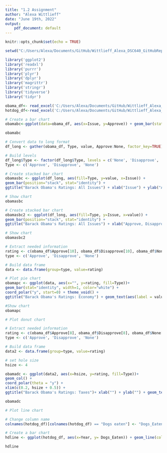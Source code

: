 ```yaml
---
title: "1.2 Assignment"
author: "Alexa Wittlieff"
date: "June 19th, 2022"
output: 
    pdf_document: default
---
```

    
```r
knitr::opts_chunk$set(echo = TRUE)
```

```r
setwd("C:/Users/Alexa/Documents/GitHub/Wittlieff_Alexa_DSC640_GitHubRepository")
```

```r
library('ggplot2')
library('readxl')
library('purrr')
library('plyr')
library('dplyr')
library('magrittr')
library('stringr')
library('tidyverse')
library('tidyr')
```

```r
obama_df<- read_excel('C:/Users/Alexa/Documents/GitHub/Wittlieff_Alexa_DSC640_GitHubRepository/1.2 Exercises/obama-approval-ratings.xls')
hotdog_df<-read_excel('C:/Users/Alexa/Documents/GitHub/Wittlieff_Alexa_DSC640_GitHubRepository/1.2 Exercises/hotdog-contest-winners.xlsm')
```

```r
# Create a bar chart
obamabc<-ggplot(data=obama_df, aes(x=Issue, y=Approve)) + geom_bar(stat="identity", color="Green", fill="Green") + theme(text = element_text(size=10), axis.text.x = element_text(angle=90, hjust=.1)) + coord_flip() + ggtitle("Barack Obama's Approval Ratings by Issue") + xlab("Issue") + ylab("Approve")

obamabc
```

```r
# Convert data to long format
df_long <- gather(obama_df, Type, value, Approve:None, factor_key=TRUE)

# Build levels
df_long$Type <- factor(df_long$Type, levels = c('None', 'Disapprove', 'Approve'))    
Type <- c('Approve', 'Disapprove', 'None')

# Create stacked bar chart
obamasbc <- ggplot(df_long, aes(fill=Type, y=value, x=Issue)) + 
geom_bar(position="stack", stat="identity") + 
ggtitle("Barack Obama's Ratings: All Issues") + xlab("Issue") + ylab("Approve, Disapprove, and None") + scale_fill_manual(values = c("black","red","green")) + theme(axis.text.x = element_text(angle = 90))

# Show chart
obamasbc
```

```r
# Create stacked bar chart
obamasbc2 <- ggplot(df_long, aes(fill=Type, y=Issue, x=value)) + 
geom_bar(position="stack", stat="identity") + 
ggtitle("Barack Obama's Ratings: All Issues") + xlab("Approve, Disapprove, and None") + ylab("Issue") + scale_fill_manual(values = c("black","red","green"))

# Show chart
obamasbc2
```

```r
# Extract needed information
rating <- c(obama_df$Approve[10], obama_df$Disapprove[10], obama_df$None[10])
type <- c('Approve', 'Disapprove', 'None')

# Build data frame
data <- data.frame(group=type, value=rating)

# Plot pie chart
obamapc <- ggplot(data, aes(x="", y=rating, fill=Type))+
geom_bar(stat="identity", width=1, color="white") +
coord_polar("y", start=0) + theme_void() + 
ggtitle("Barack Obama's Ratings: Economy") + geom_text(aes(label = value), color = "white", position = position_stack(vjust = 0.5)) + scale_fill_manual(values=c("green","red","black"))

#Show chart
obamapc
```

```r
# Plot donut chart

# Extract needed information
rating <- c(obama_df$Approve[8], obama_df$Disapprove[8], obama_df$None[8])
type <- c('Approve', 'Disapprove', 'None')

# Build data frame
data2 <- data.frame(group=type, value=rating)

# set hole size
hsize <- 4

obamadc <- ggplot(data2, aes(x=hsize, y=rating, fill=Type))+
geom_col() +
coord_polar(theta = "y") +
xlim(c(0.2, hsize + 0.5)) +
ggtitle("Barack Obama's Ratings: Taxes")+ xlab("") + ylab("") + geom_text(aes(label = value), color = "white", position = position_stack(vjust = 0.5)) + scale_fill_manual(values=c("green","red","black"))

obamadc
```

```r
# Plot line chart

# Change column name
colnames(hotdog_df)[colnames(hotdog_df) == "Dogs eaten"] <- "Dogs_Eaten"

# Create a bar chart
hdline <- ggplot(hotdog_df, aes(x=Year, y= Dogs_Eaten)) + geom_line(color="red") + ggtitle("Hot Dogs Eaten by Contest Winners Each Year") + xlab("Year") + ylab("Dogs eaten")

hdline
```